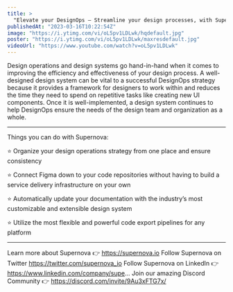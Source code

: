 ```yaml
---
title: >
  "Elevate your DesignOps — Streamline your design processes, with Supernova"
publishedAt: "2023-03-16T10:22:54Z"
image: "https://i.ytimg.com/vi/oL5pv1LDLwk/hqdefault.jpg"
poster: "https://i.ytimg.com/vi/oL5pv1LDLwk/maxresdefault.jpg"
videoUrl: "https://www.youtube.com/watch?v=oL5pv1LDLwk"
---
```


Design operations and design systems go hand-in-hand when it comes to improving the efficiency and effectiveness of your design process. A well-designed design system can be vital to a successful DesignOps strategy because it provides a framework for designers to work within and reduces the time they need to spend on repetitive tasks like creating new UI components. Once it is well-implemented, a design system continues to help DesignOps ensure the needs of the design team and organization as a whole.

---

Things you can do with Supernova:

⭐️ Organize your design operations strategy from one place and ensure consistency

⭐️ Connect Figma down to your code repositories without having to build a service delivery infrastructure on your own

⭐️ Automatically update your documentation with the industry’s most customizable and extensible design system

⭐️ Utilize the most flexible and powerful code export pipelines for any platform

---

Learn more about Supernova 👉 https://supernova.io
Follow Supernova on Twitter https://twitter.com/supernova_io
Follow Supernova on LinkedIn 👉https://www.linkedin.com/company/supe...
Join our amazing Discord Community 👉 https://discord.com/invite/9Au3xFTG7x/
